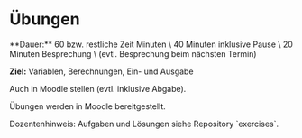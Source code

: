 
# Übungen

<Callout>
  **Dauer:** 60 bzw. restliche Zeit Minuten \
  40 Minuten inklusive Pause \
  20 Minuten Besprechung \
  (evtl. Besprechung beim nächsten Termin)

  **Ziel:** Variablen, Berechnungen, Ein- und Ausgabe
</Callout>

<Callout type="warning">
Auch in Moodle stellen (evtl. inklusive Abgabe).
</Callout>

Übungen werden in Moodle bereitgestellt.

<Callout type="info">
Dozentenhinweis: Aufgaben und Lösungen siehe Repository `exercises`.
</Callout>